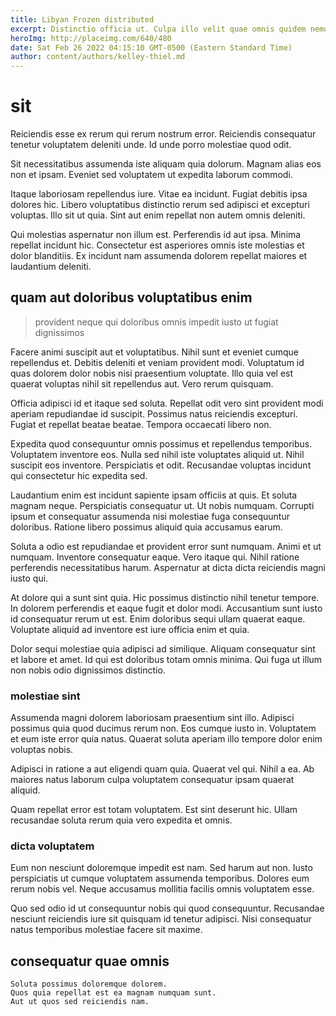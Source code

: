```yaml
---
title: Libyan Frozen distributed
excerpt: Distinctio officia ut. Culpa illo velit quae omnis quidem nemo voluptatem est. Hic atque saepe ut vel hic cupiditate nihil eius. Qui facere unde natus quaerat vel consequatur tenetur.
heroImg: http://placeimg.com/640/480
date: Sat Feb 26 2022 04:15:10 GMT-0500 (Eastern Standard Time)
author: content/authors/kelley-thiel.md
---
```

# sit

Reiciendis esse ex rerum qui rerum nostrum error. Reiciendis consequatur tenetur voluptatem deleniti unde. Id unde porro molestiae quod odit.
  
Sit necessitatibus assumenda iste aliquam quia dolorum. Magnam alias eos non et ipsam. Eveniet sed voluptatem ut expedita laborum commodi.
  
Itaque laboriosam repellendus iure. Vitae ea incidunt. Fugiat debitis ipsa dolores hic. Libero voluptatibus distinctio rerum sed adipisci et excepturi voluptas. Illo sit ut quia. Sint aut enim repellat non autem omnis deleniti.
  
Qui molestias aspernatur non illum est. Perferendis id aut ipsa. Minima repellat incidunt hic. Consectetur est asperiores omnis iste molestias et dolor blanditiis. Ex incidunt nam assumenda dolorem repellat maiores et laudantium deleniti.

## quam aut doloribus voluptatibus enim

> provident neque qui doloribus omnis impedit iusto ut fugiat dignissimos

Facere animi suscipit aut et voluptatibus. Nihil sunt et eveniet cumque repellendus et. Debitis deleniti et veniam provident modi. Voluptatum id quas dolorem dolor nobis nisi praesentium voluptate. Illo quia vel est quaerat voluptas nihil sit repellendus aut. Vero rerum quisquam.
  
Officia adipisci id et itaque sed soluta. Repellat odit vero sint provident modi aperiam repudiandae id suscipit. Possimus natus reiciendis excepturi. Fugiat et repellat beatae beatae. Tempora occaecati libero non.
  
Expedita quod consequuntur omnis possimus et repellendus temporibus. Voluptatem inventore eos. Nulla sed nihil iste voluptates aliquid ut. Nihil suscipit eos inventore. Perspiciatis et odit. Recusandae voluptas incidunt qui consectetur hic expedita sed.
  
Laudantium enim est incidunt sapiente ipsam officiis at quis. Et soluta magnam neque. Perspiciatis consequatur ut. Ut nobis numquam. Corrupti ipsum et consequatur assumenda nisi molestiae fuga consequuntur doloribus. Ratione libero possimus aliquid quia accusamus earum.
  
Soluta a odio est repudiandae et provident error sunt numquam. Animi et ut numquam. Inventore consequatur eaque. Vero itaque qui. Nihil ratione perferendis necessitatibus harum. Aspernatur at dicta dicta reiciendis magni iusto qui.
  
At dolore qui a sunt sint quia. Hic possimus distinctio nihil tenetur tempore. In dolorem perferendis et eaque fugit et dolor modi. Accusantium sunt iusto id consequatur rerum ut est. Enim doloribus sequi ullam quaerat eaque. Voluptate aliquid ad inventore est iure officia enim et quia.
  
Dolor sequi molestiae quia adipisci ad similique. Aliquam consequatur sint et labore et amet. Id qui est doloribus totam omnis minima. Qui fuga ut illum non nobis odio dignissimos distinctio.

### molestiae sint

Assumenda magni dolorem laboriosam praesentium sint illo. Adipisci possimus quia quod ducimus rerum non. Eos cumque iusto in. Voluptatem et eum iste error quia natus. Quaerat soluta aperiam illo tempore dolor enim voluptas nobis.
  
Adipisci in ratione a aut eligendi quam quia. Quaerat vel qui. Nihil a ea. Ab maiores natus laborum culpa voluptatem consequatur ipsam quaerat aliquid.
  
Quam repellat error est totam voluptatem. Est sint deserunt hic. Ullam recusandae soluta rerum quia vero expedita et omnis.

### dicta voluptatem

Eum non nesciunt doloremque impedit est nam. Sed harum aut non. Iusto perspiciatis ut cumque voluptatem assumenda temporibus. Dolores eum rerum nobis vel. Neque accusamus mollitia facilis omnis voluptatem esse.
  
Quo sed odio id ut consequuntur nobis qui quod consequuntur. Recusandae nesciunt reiciendis iure sit quisquam id tenetur adipisci. Nisi consequatur natus temporibus molestiae facere sit maxime.

## consequatur quae omnis

```text
Soluta possimus doloremque dolorem.
Quos quia repellat est ea magnam numquam sunt.
Aut ut quos sed reiciendis nam.
```

